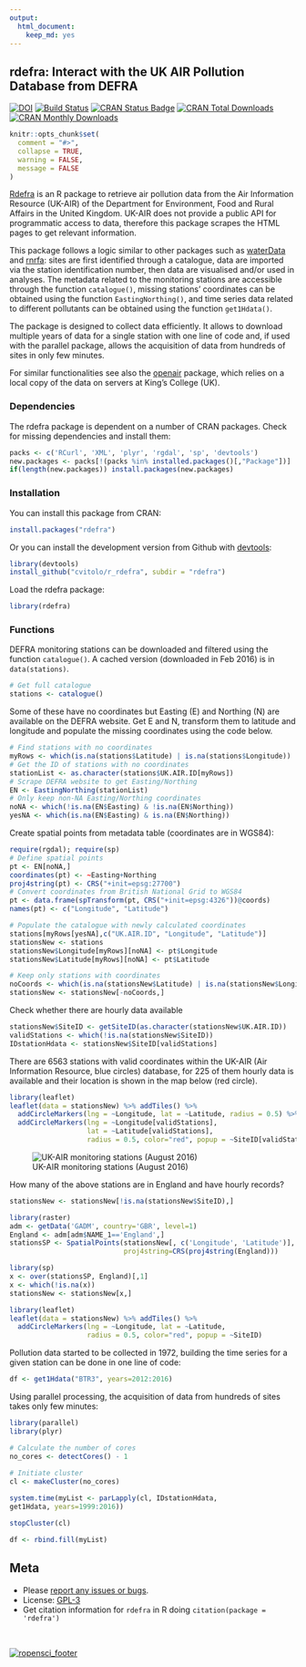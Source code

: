 ```yaml
---
output: 
  html_document: 
    keep_md: yes
---
```

<!-- Edit the README.Rmd only!!! The README.md is generated automatically from README.Rmd. -->

rdefra: Interact with the UK AIR Pollution Database from DEFRA
---------------

[![DOI](https://zenodo.org/badge/9118/kehraProject/r_rdefra.svg)](https://zenodo.org/badge/latestdoi/9118/kehraProject/r_rdefra)
[![Build Status](https://travis-ci.org/kehraProject/r_rdefra.svg)](https://travis-ci.org/kehraProject/r_rdefra.svg?branch=master)
[![CRAN Status Badge](http://www.r-pkg.org/badges/version/rdefra)](http://cran.r-project.org/web/packages/rdefra)
[![CRAN Total Downloads](http://cranlogs.r-pkg.org/badges/grand-total/rdefra)](http://cran.rstudio.com/web/packages/rdefra/index.html)
[![CRAN Monthly Downloads](http://cranlogs.r-pkg.org/badges/rdefra)](http://cran.rstudio.com/web/packages/rdefra/index.html)

```r
knitr::opts_chunk$set(
  comment = "#>",
  collapse = TRUE,
  warning = FALSE,
  message = FALSE
)
```

[Rdefra](https://cran.r-project.org/package=rdefra) is an R package to retrieve air pollution data from the Air Information Resource (UK-AIR) of the Department for Environment, Food and Rural Affairs in the United Kingdom. UK-AIR does not provide a public API for programmatic access to data, therefore this package scrapes the HTML pages to get relevant information.

This package follows a logic similar to other packages such as [waterData](https://cran.r-project.org/package=waterdata) and [rnrfa](https://cran.r-project.org/package=rnrfa): sites are first identified through a catalogue, data are imported via the station identification number, then data are visualised and/or used in analyses. The metadata related to the monitoring stations are accessible through the function `catalogue()`, missing stations' coordinates can be obtained using the function `EastingNorthing()`, and time series data related to different pollutants can be obtained using the function `get1Hdata()`.

The package is designed to collect data efficiently. It allows to download multiple years of data for a single station with one line of code and, if used with the parallel package, allows the acquisition of data from hundreds of sites in only few minutes.

For similar functionalities see also the [openair](https://cran.r-project.org/package=openair) package, which relies on a local copy of the data on servers at King's College (UK).

### Dependencies
The rdefra package is dependent on a number of CRAN packages. Check for missing dependencies and install them:

```R
packs <- c('RCurl', 'XML', 'plyr', 'rgdal', 'sp', 'devtools')
new.packages <- packs[!(packs %in% installed.packages()[,"Package"])]
if(length(new.packages)) install.packages(new.packages)
```

### Installation

You can install this package from CRAN:

```r
install.packages("rdefra")
```


Or you can install the development version from Github with [devtools](https://github.com/hadley/devtools):

```r
library(devtools)
install_github("cvitolo/r_rdefra", subdir = "rdefra")
```

Load the rdefra package:

```r
library(rdefra)
```

### Functions
DEFRA monitoring stations can be downloaded and filtered using the function `catalogue()`. A cached version (downloaded in Feb 2016) is in `data(stations)`.

```r
# Get full catalogue
stations <- catalogue()
```

Some of these have no coordinates but Easting (E) and Northing (N) are available on the DEFRA website. Get E and N, transform them to latitude and longitude and populate the missing coordinates using the code below.

```r
# Find stations with no coordinates
myRows <- which(is.na(stations$Latitude) | is.na(stations$Longitude))
# Get the ID of stations with no coordinates
stationList <- as.character(stations$UK.AIR.ID[myRows])
# Scrape DEFRA website to get Easting/Northing
EN <- EastingNorthing(stationList)
# Only keep non-NA Easting/Northing coordinates
noNA <- which(!is.na(EN$Easting) & !is.na(EN$Northing))
yesNA <- which(is.na(EN$Easting) & is.na(EN$Northing))
```

Create spatial points from metadata table (coordinates are in WGS84):
```r
require(rgdal); require(sp)
# Define spatial points
pt <- EN[noNA,]
coordinates(pt) <- ~Easting+Northing
proj4string(pt) <- CRS("+init=epsg:27700")
# Convert coordinates from British National Grid to WGS84
pt <- data.frame(spTransform(pt, CRS("+init=epsg:4326"))@coords)  
names(pt) <- c("Longitude", "Latitude")

# Populate the catalogue with newly calculated coordinates
stations[myRows[yesNA],c("UK.AIR.ID", "Longitude", "Latitude")]
stationsNew <- stations
stationsNew$Longitude[myRows][noNA] <- pt$Longitude
stationsNew$Latitude[myRows][noNA] <- pt$Latitude

# Keep only stations with coordinates
noCoords <- which(is.na(stationsNew$Latitude) | is.na(stationsNew$Longitude))
stationsNew <- stationsNew[-noCoords,]
```

Check whether there are hourly data available
```r
stationsNew$SiteID <- getSiteID(as.character(stationsNew$UK.AIR.ID))
validStations <- which(!is.na(stationsNew$SiteID))
IDstationHdata <- stationsNew$SiteID[validStations] 
```

There are 6563 stations with valid coordinates within the UK-AIR (Air Information Resource, blue circles) database, for 225 of them hourly data is available and their location is shown in the map below (red circle).

```r
library(leaflet)
leaflet(data = stationsNew) %>% addTiles() %>% 
  addCircleMarkers(lng = ~Longitude, lat = ~Latitude, radius = 0.5) %>% 
  addCircleMarkers(lng = ~Longitude[validStations], 
                   lat = ~Latitude[validStations], 
                   radius = 0.5, color="red", popup = ~SiteID[validStations])
```

![UK-AIR monitoring stations (August 2016)](paper/MonitoringStations.png)

How many of the above stations are in England and have hourly records?
```r
stationsNew <- stationsNew[!is.na(stationsNew$SiteID),]

library(raster) 
adm <- getData('GADM', country='GBR', level=1)
England <- adm[adm$NAME_1=='England',]
stationsSP <- SpatialPoints(stationsNew[, c('Longitude', 'Latitude')], 
                            proj4string=CRS(proj4string(England)))

library(sp)
x <- over(stationsSP, England)[,1]
x <- which(!is.na(x))
stationsNew <- stationsNew[x,]
```

```r
library(leaflet)
leaflet(data = stationsNew) %>% addTiles() %>% 
  addCircleMarkers(lng = ~Longitude, lat = ~Latitude, 
                   radius = 0.5, color="red", popup = ~SiteID)
```

Pollution data started to be collected in 1972, building the time series for a given station can be done in one line of code:

```r
df <- get1Hdata("BTR3", years=2012:2016)
```

Using parallel processing, the acquisition of data from hundreds of sites takes only few minutes:

```r
library(parallel)
library(plyr)

# Calculate the number of cores
no_cores <- detectCores() - 1
 
# Initiate cluster
cl <- makeCluster(no_cores)

system.time(myList <- parLapply(cl, IDstationHdata, 
get1Hdata, years=1999:2016))

stopCluster(cl)

df <- rbind.fill(myList)
```

## Meta

* Please [report any issues or bugs](https://github.com/kehraProject/r_rdefra/issues).
* License: [GPL-3](https://opensource.org/licenses/GPL-3.0)
* Get citation information for `rdefra` in R doing `citation(package = 'rdefra')`

<br/>

[![ropensci_footer](http://ropensci.org/public_images/github_footer.png)](http://ropensci.org)

